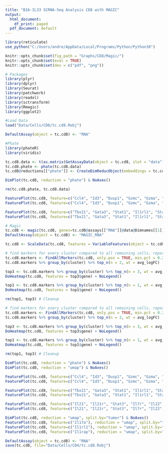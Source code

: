 ---
title: "B16-IL33 SCRNA-Seq Analysis CD8 with MAGIC"
output:
  html_document:
    df_print: paged
  pdf_document: default
---

```{r}
library(reticulate)
use_python("C:/Users/andre/AppData/Local/Programs/Python/Python38")

knitr::opts_chunk$set(fig.path = "Graphs/CD8/Magic/")
knitr::opts_chunk$set(eval = TRUE)
knitr::opts_chunk$set(dev = c("pdf", "png"))

```


```{r}
# Packages
library(plyr)
library(dplyr)
library(Seurat)
library(patchwork)
library(readxl)
library(sctransform)
library(Rmagic)
library(ggplot2)

#Load Data
load("Data/Cells/CD8/tc.cd8.Robj")

```

```{r}
DefaultAssay(object = tc.cd8) <- "RNA"

```

```{r}
#Phate
library(phateR)
library(viridis)

tc.cd8.data <- t(as.matrix(GetAssayData(object = tc.cd8, slot = "data")))
tc.cd8.phate <- phate(tc.cd8.data)
tc.cd8@reductions[["phate"]] <- CreateDimReducObject(embeddings = tc.cd8.phate[["embedding"]], key = "phate_", assay = DefaultAssay(tc.cd8))

DimPlot(tc.cd8, reduction = "phate") & NoAxes()

rm(tc.cd8.phate, tc.cd8.data)

```

```{r fig.height=10, fig.width=9}
FeaturePlot(tc.cd8, feature=c("Ccl4", "Id3", "Dusp1", "Gzmc", "Gzma", "Ccr7"), reduction = "umap") & NoLegend() & NoAxes()
FeaturePlot(tc.cd8, feature=c("Ccl4", "Id3", "Dusp1", "Gzmc", "Gzma", "Ccr7"), reduction = "phate") & xlim(-0.04, 0.08) & ylim(-0.03, 0.06) & NoLegend() & NoAxes()

```

```{r fig.height=10, fig.width=18}
FeaturePlot(tc.cd8, feature=c("Tbx21", "Gata3", "Stat1", "Il1rl1", "Stat4", "Runx3", "Eomes", "Bcl6", "Foxp3", "Il2ra", "Ahr", "Irf4"), reduction = "umap") & NoLegend() & NoAxes()
FeaturePlot(tc.cd8, feature=c("Tbx21", "Gata3", "Stat1", "Il1rl1", "Stat4", "Runx3", "Eomes", "Bcl6", "Foxp3", "Il2ra", "Ahr", "Irf4"), reduction = "phate") & xlim(-0.04, 0.08) & ylim(-0.03, 0.06) & NoLegend() & NoAxes()

```

```{r}
# Magic
tc.cd8 <- magic(tc.cd8, genes=tc.cd8@assays[["RNA"]]@data@Dimnames[[1]])
DefaultAssay(object = tc.cd8) <- "MAGIC_RNA"

```

```{r}
tc.cd8 <- ScaleData(tc.cd8, features = VariableFeatures(object = tc.cd8, assay="MAGIC_RNA"))

```

```{r}
# find markers for every cluster compared to all remaining cells, report only the positive ones
tc.cd8.markers <- FindAllMarkers(tc.cd8, only.pos = TRUE, min.pct = 0.25, logfc.threshold = 0.25, assay = "RNA")
tc.cd8.markers %>% group_by(cluster) %>% top_n(n = 2, wt = avg_logFC)

top3 <- tc.cd8.markers %>% group_by(cluster) %>% top_n(n = 3, wt = avg_logFC)
DoHeatmap(tc.cd8, features = top3$gene) + NoLegend()

top1 <- tc.cd8.markers %>% group_by(cluster) %>% top_n(n = 1, wt = avg_logFC)
DoHeatmap(tc.cd8, features = top1$gene) + NoLegend()

rm(top1, top3) # Cleanup

```

```{r}
# find markers for every cluster compared to all remaining cells, report only the positive ones
tc.cd8.markers <- FindAllMarkers(tc.cd8, only.pos = TRUE, min.pct = 0.25, logfc.threshold = 0.25, assay = "MAGIC_RNA")
tc.cd8.markers %>% group_by(cluster) %>% top_n(n = 2, wt = avg_logFC)

top3 <- tc.cd8.markers %>% group_by(cluster) %>% top_n(n = 3, wt = avg_logFC)
DoHeatmap(tc.cd8, features = top3$gene) + NoLegend()

top1 <- tc.cd8.markers %>% group_by(cluster) %>% top_n(n = 1, wt = avg_logFC)
DoHeatmap(tc.cd8, features = top1$gene) + NoLegend()

rm(top1, top3) # Cleanup

```

```{r}
DimPlot(tc.cd8, reduction = "phate") & NoAxes()
DimPlot(tc.cd8, reduction = "umap") & NoAxes()

```

```{r fig.height=10, fig.width=9}
FeaturePlot(tc.cd8, feature=c("Ccl4", "Id3", "Dusp1", "Gzmc", "Gzma", "Ccr7"), reduction = "umap") & NoLegend() & NoAxes()
FeaturePlot(tc.cd8, feature=c("Ccl4", "Id3", "Dusp1", "Gzmc", "Gzma", "Ccr7"), reduction = "phate") & xlim(-0.04, 0.08) & ylim(-0.03, 0.06) & NoLegend() & NoAxes()

```

```{r fig.height=10, fig.width=18}
FeaturePlot(tc.cd8, feature=c("Tbx21", "Gata3", "Stat1", "Il1rl1", "Stat4", "Runx3", "Eomes", "Bcl6", "Foxp3", "Il2ra", "Ahr", "Irf4"), reduction = "umap", max.cutoff='q99') & NoLegend() & NoAxes()
FeaturePlot(tc.cd8, feature=c("Tbx21", "Gata3", "Stat1", "Il1rl1", "Stat4", "Runx3", "Eomes", "Bcl6", "Foxp3", "Il2ra", "Ahr", "Irf4"), reduction = "phate", max.cutoff='q99') & xlim(-0.04, 0.08) & ylim(-0.03, 0.06) & NoLegend() & NoAxes()

```

```{r fig.height=18, fig.width=6}
FeaturePlot(tc.cd8, feature=c("Il21", "Il21r", "Stat3", "Il7r", "Il22", "Il6ra", "Il17a", "Il17ra", "Il23a", "Il23r", "Il1rl1", "Il1rap", "Il2", "Il2ra", max.cutoff='q99'), reduction = "umap", ncol=2) & NoLegend() & NoAxes()
FeaturePlot(tc.cd8, feature=c("Il21", "Il21r", "Stat3", "Il7r", "Il22", "Il6ra", "Il17a", "Il17ra", "Il23a", "Il23r", "Il1rl1", "Il1rap", "Il2", "Il2ra", max.cutoff='q99'), reduction = "phate", ncol=2) & xlim(-0.05, 0.05) & ylim(-0.04, 0.05) & NoLegend() & NoAxes()

```
```{r}
DimPlot(tc.cd8, reduction = "umap", split.by="tumor") & NoAxes()
FeaturePlot(tc.cd8, feature=c("Il17a"), reduction = "umap", split.by="tumor", max.cutoff='q99') & NoLegend() & NoAxes()
FeaturePlot(tc.cd8, feature=c("Il1rl1"), reduction = "umap", split.by="tumor", max.cutoff='q99') & NoLegend() & NoAxes()
FeaturePlot(tc.cd8, feature=c("Il1rap"), reduction = "umap", split.by="tumor", max.cutoff='q99') & NoLegend() & NoAxes()

```

```{r}
DefaultAssay(object = tc.cd8) <- "RNA"
save(tc.cd8, file="Data/Cells/CD4/tc.cd8.Robj")

```
